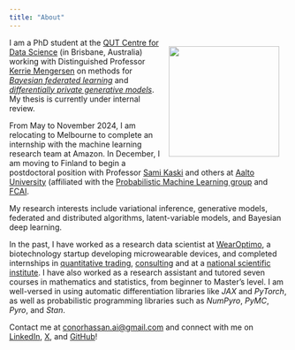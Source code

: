 ```yaml
---
title: "About"
---
```


![](mug.png){style="float:right; width:200px; margin:10px; padding:5px;"}

I am a PhD student at the [QUT Centre for Data Science](https://research.qut.edu.au/qutcds/) (in Brisbane, Australia) working with Distinguished Professor [Kerrie Mengersen](https://research.qut.edu.au/qutcds/staff/kerrie-mengersen/) on methods for [*Bayesian federated learning*](https://arxiv.org/abs/2302.03314) and [*differentially private generative models*](https://arxiv.org/abs/2307.15424). My thesis is currently under internal review. 

From May to November 2024, I am relocating to Melbourne to complete an internship with the machine learning research team at Amazon. In December, I am moving to Finland to begin a postdoctoral position with Professor [Sami Kaski](https://kaski-lab.com/) and others at [Aalto University](https://www.aalto.fi/en) (affiliated with the [Probabilistic Machine Learning group](https://research.cs.aalto.fi/pml/) and [FCAI](https://fcai.fi/). 

My research interests include variational inference, generative models, federated and distributed algorithms, latent-variable models, and Bayesian deep learning.

In the past, I have worked as a research data scientist at [WearOptimo](https://www.wearoptimo.com/), a biotechnology startup developing microwearable devices, and completed internships in [quantitative trading](https://www.imc.com/), [consulting](https://ey.com) and at a [national scientific institute](https://www.agresearch.co.nz/). I have also worked as a research assistant and tutored seven courses in mathematics and statistics, from beginner to Master's level. I am well-versed in using automatic differentiation libraries like *JAX* and *PyTorch*, as well as probabilistic programming libraries such as *NumPyro*, *PyMC*, *Pyro*, and *Stan*.

Contact me at [conorhassan.ai@gmail.com](conorhassan.ai@gmail.com) and connect with me on [LinkedIn](https://www.linkedin.com/in/conorhassan/), [X](https://twitter.com/HassanConor), and [GitHub](https://github.com/conorhassan)!

